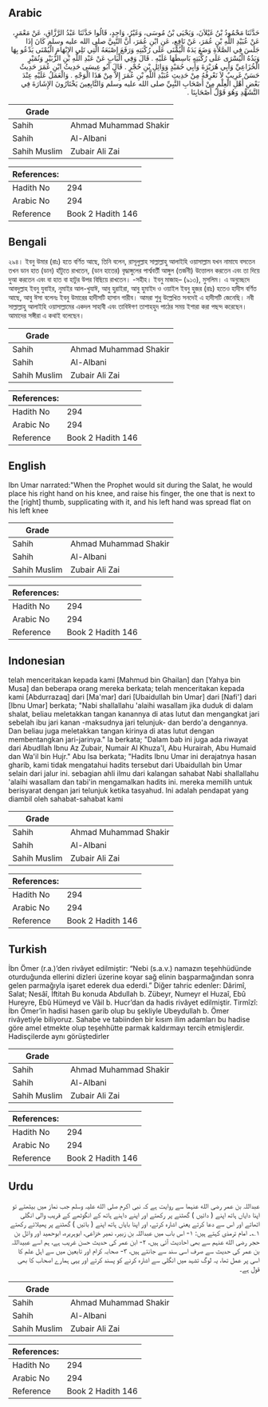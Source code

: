 ## Arabic


<div dir="rtl" lang="ar" style={{fontSize:'larger',backgroundColor:'#f8f9fa',padding:20}}>
حَدَّثَنَا مَحْمُودُ بْنُ غَيْلاَنَ، وَيَحْيَى بْنُ مُوسَى، وَغَيْرُ، وَاحِدٍ، قَالُوا حَدَّثَنَا عَبْدُ الرَّزَّاقِ، عَنْ مَعْمَرٍ، عَنْ عُبَيْدِ اللَّهِ بْنِ عُمَرَ، عَنْ نَافِعٍ، عَنِ ابْنِ عُمَرَ، أَنَّ النَّبِيَّ صلى الله عليه وسلم كَانَ إِذَا جَلَسَ فِي الصَّلاَةِ وَضَعَ يَدَهُ الْيُمْنَى عَلَى رُكْبَتِهِ وَرَفَعَ إِصْبَعَهُ الَّتِي تَلِي الإِبْهَامَ الْيُمْنَى يَدْعُو بِهَا وَيَدُهُ الْيُسْرَى عَلَى رُكْبَتِهِ بَاسِطَهَا عَلَيْهِ ‏.‏ قَالَ وَفِي الْبَابِ عَنْ عَبْدِ اللَّهِ بْنِ الزُّبَيْرِ وَنُمَيْرٍ الْخُزَاعِيِّ وَأَبِي هُرَيْرَةَ وَأَبِي حُمَيْدٍ وَوَائِلِ بْنِ حُجْرٍ ‏.‏ قَالَ أَبُو عِيسَى حَدِيثُ ابْنِ عُمَرَ حَدِيثٌ حَسَنٌ غَرِيبٌ لاَ نَعْرِفُهُ مِنْ حَدِيثِ عُبَيْدِ اللَّهِ بْنِ عُمَرَ إِلاَّ مِنْ هَذَا الْوَجْهِ ‏.‏ وَالْعَمَلُ عَلَيْهِ عِنْدَ بَعْضِ أَهْلِ الْعِلْمِ مِنْ أَصْحَابِ النَّبِيِّ صلى الله عليه وسلم وَالتَّابِعِينَ يَخْتَارُونَ الإِشَارَةَ فِي التَّشَهُّدِ وَهُوَ قَوْلُ أَصْحَابِنَا ‏.‏
</div>
<div style={{backgroundColor:'#f8f9fa',padding:20, marginBottom: 10}}><table> <thead> <tr> <th>Grade</th> <th></th> </tr> </thead> <tbody> <tr><td>Sahih</td><td>Ahmad Muhammad Shakir</td></tr><tr><td>Sahih</td><td>Al-Albani</td></tr><tr><td>Sahih Muslim</td><td>Zubair Ali Zai</td></tr></tbody></table><table> <thead> <tr> <th>References:</th> <th></th> </tr> </thead> <tbody><tr><td>Hadith No</td><td>294</td></tr><tr><td>Arabic No</td><td>294</td></tr><tr><td>Reference</td><td>Book 2 Hadith 146</td></tr></tbody></table></div>

## Bengali


<div dir="ltr" lang="bn" style={{fontSize:'larger',backgroundColor:'#f8f9fa',padding:20}}>
২৯৪। ইবনু উমার (রাঃ) হতে বর্ণিত আছে, তিনি বলেন, রাসূলুল্লাহ সাল্লাল্লাহু আলাইহি ওয়াসাল্লাম যখন নামাযে বসতেন তখন ডান হাত (ডান) হাঁটুতে রাখতেন, (ডান হাতের) বৃদ্ধাঙ্গুলের পার্শ্ববর্তী আঙ্গুল (তর্জনী) উত্তোলন করতেন এবং তা দিয়ে দুআ করতেন এবং বা হাত বা হাটুর উপর বিছিয়ে রাখতেন। -সহীহ। ইবনু মাজাহ– (৯১৩), মুসলিম। এ অনুচ্ছেদে আবদুল্লাহ ইবনু যুবাইর, নুমাইর আল-খুযাঈ, আবু হুরাইরা, আবু হুমাইদ ও ওয়াইল ইবনু হুজর (রাঃ) হতেও হাদীস বর্ণিত আছে, আবু ঈসা বলেনঃ ইবনু উমারের হাদীসটি হাসান গারীব। আমরা শুধু উল্লেখিত সনদেই এ হাদীসটি জেনেছি। নবী সাল্লাল্লাহু আলাইহি ওয়াসাল্লামের একদল সাহাবী এবং তাবিঈগণ তাশাহহুদ পাঠের সময় ইশারা করা পছন্দ করেছেন। আমাদের সঙ্গীরা এ কথাই বলেছেন।
</div>
<div style={{backgroundColor:'#f8f9fa',padding:20, marginBottom: 10}}><table> <thead> <tr> <th>Grade</th> <th></th> </tr> </thead> <tbody> <tr><td>Sahih</td><td>Ahmad Muhammad Shakir</td></tr><tr><td>Sahih</td><td>Al-Albani</td></tr><tr><td>Sahih Muslim</td><td>Zubair Ali Zai</td></tr></tbody></table><table> <thead> <tr> <th>References:</th> <th></th> </tr> </thead> <tbody><tr><td>Hadith No</td><td>294</td></tr><tr><td>Arabic No</td><td>294</td></tr><tr><td>Reference</td><td>Book 2 Hadith 146</td></tr></tbody></table></div>

## English


<div dir="ltr" lang="en" style={{fontSize:'larger',backgroundColor:'#f8f9fa',padding:20}}>
Ibn Umar narrated:"When the Prophet would sit during the Salat, he would place his right hand on his knee, and raise his finger, the one that is next to the [right] thumb, supplicating with it, and his left hand was spread flat on his left knee
</div>
<div style={{backgroundColor:'#f8f9fa',padding:20, marginBottom: 10}}><table> <thead> <tr> <th>Grade</th> <th></th> </tr> </thead> <tbody> <tr><td>Sahih</td><td>Ahmad Muhammad Shakir</td></tr><tr><td>Sahih</td><td>Al-Albani</td></tr><tr><td>Sahih Muslim</td><td>Zubair Ali Zai</td></tr></tbody></table><table> <thead> <tr> <th>References:</th> <th></th> </tr> </thead> <tbody><tr><td>Hadith No</td><td>294</td></tr><tr><td>Arabic No</td><td>294</td></tr><tr><td>Reference</td><td>Book 2 Hadith 146</td></tr></tbody></table></div>

## Indonesian


<div dir="ltr" lang="id" style={{fontSize:'larger',backgroundColor:'#f8f9fa',padding:20}}>
telah menceritakan kepada kami [Mahmud bin Ghailan] dan [Yahya bin Musa] dan beberapa orang mereka berkata; telah menceritakan kepada kami [Abdurrazaq] dari [Ma'mar] dari [Ubaidullah bin Umar] dari [Nafi'] dari [Ibnu Umar] berkata; "Nabi shallallahu 'alaihi wasallam jika duduk di dalam shalat, beliau meletakkan tangan kanannya di atas lutut dan mengangkat jari sebelah ibu jari kanan -maksudnya jari telunjuk- dan berdo'a dengannya. Dan beliau juga meletakkan tangan kirinya di atas lutut dengan membentangkan jari-jarinya." Ia berkata; "Dalam bab ini juga ada riwayat dari Abudllah Ibnu Az Zubair, Numair Al Khuza'I, Abu Hurairah, Abu Humaid dan Wa'il bin Hujr." Abu Isa berkata; "Hadits Ibnu Umar ini derajatnya hasan gharib, kami tidak mengatahui hadits tersebut dari Ubaidullah bin Umar selain dari jalur ini. sebagian ahli ilmu dari kalangan sahabat Nabi shallallahu 'alaihi wasallam dan tabi'in mengamalkan hadits ini. mereka memilih untuk berisyarat dengan jari telunjuk ketika tasyahud. Ini adalah pendapat yang diambil oleh sahabat-sahabat kami
</div>
<div style={{backgroundColor:'#f8f9fa',padding:20, marginBottom: 10}}><table> <thead> <tr> <th>Grade</th> <th></th> </tr> </thead> <tbody> <tr><td>Sahih</td><td>Ahmad Muhammad Shakir</td></tr><tr><td>Sahih</td><td>Al-Albani</td></tr><tr><td>Sahih Muslim</td><td>Zubair Ali Zai</td></tr></tbody></table><table> <thead> <tr> <th>References:</th> <th></th> </tr> </thead> <tbody><tr><td>Hadith No</td><td>294</td></tr><tr><td>Arabic No</td><td>294</td></tr><tr><td>Reference</td><td>Book 2 Hadith 146</td></tr></tbody></table></div>

## Turkish


<div dir="ltr" lang="tr" style={{fontSize:'larger',backgroundColor:'#f8f9fa',padding:20}}>
İbn Ömer (r.a.)’den rivâyet edilmiştir: “Nebi (s.a.v.) namazın teşehhüdünde oturduğunda ellerini dizleri üzerine koyar sağ elinin başparmağından sonra gelen parmağıyla işaret ederek dua ederdi.” Diğer tahric edenler: Dârimî, Salat; Nesâî, İftitah Bu konuda Abdullah b. Zübeyr, Numeyr el Huzaî, Ebû Hureyre, Ebû Hümeyd ve Vâil b. Hucr’dan da hadis rivâyet edilmiştir. Tirmîzî: İbn Ömer’in hadisi hasen garib olup bu şekliyle Ubeydullah b. Ömer rivâyetiyle biliyoruz. Sahabe ve tabiinden bir kısım ilim adamları bu hadise göre amel etmekte olup teşehhütte parmak kaldırmayı tercih etmişlerdir. Hadisçilerde aynı görüştedirler
</div>
<div style={{backgroundColor:'#f8f9fa',padding:20, marginBottom: 10}}><table> <thead> <tr> <th>Grade</th> <th></th> </tr> </thead> <tbody> <tr><td>Sahih</td><td>Ahmad Muhammad Shakir</td></tr><tr><td>Sahih</td><td>Al-Albani</td></tr><tr><td>Sahih Muslim</td><td>Zubair Ali Zai</td></tr></tbody></table><table> <thead> <tr> <th>References:</th> <th></th> </tr> </thead> <tbody><tr><td>Hadith No</td><td>294</td></tr><tr><td>Arabic No</td><td>294</td></tr><tr><td>Reference</td><td>Book 2 Hadith 146</td></tr></tbody></table></div>

## Urdu


<div dir="rtl" lang="ur" style={{fontSize:'larger',backgroundColor:'#f8f9fa',padding:20}}>
عبداللہ بن عمر رضی الله عنہما سے روایت ہے کہ نبی اکرم صلی الله علیہ وسلم جب نماز میں بیٹھتے تو اپنا دایاں ہاتھ اپنے ( دائیں ) گھٹنے پر رکھتے اور اپنے داہنے ہاتھ کے انگوٹھے کے قریب والی انگلی اٹھاتے اور اس سے دعا کرتے یعنی اشارہ کرتے، اور اپنا بایاں ہاتھ اپنے ( بائیں ) گھٹنے پر پھیلائے رکھتے ۱؎۔ امام ترمذی کہتے ہیں: ۱- اس باب میں عبداللہ بن زبیر، نمیر خزاعی، ابوہریرہ، ابوحمید اور وائل بن حجر رضی الله عنہم سے بھی احادیث آئی ہیں، ۲- ابن عمر کی حدیث حسن غریب ہے، ہم اسے عبیداللہ بن عمر کی حدیث سے صرف اسی سند سے جانتے ہیں، ۳- صحابہ کرام اور تابعین میں سے اہل علم کا اسی پر عمل تھا، یہ لوگ تشہد میں انگلی سے اشارہ کرنے کو پسند کرتے اور یہی ہمارے اصحاب کا بھی قول ہے۔
</div>
<div style={{backgroundColor:'#f8f9fa',padding:20, marginBottom: 10}}><table> <thead> <tr> <th>Grade</th> <th></th> </tr> </thead> <tbody> <tr><td>Sahih</td><td>Ahmad Muhammad Shakir</td></tr><tr><td>Sahih</td><td>Al-Albani</td></tr><tr><td>Sahih Muslim</td><td>Zubair Ali Zai</td></tr></tbody></table><table> <thead> <tr> <th>References:</th> <th></th> </tr> </thead> <tbody><tr><td>Hadith No</td><td>294</td></tr><tr><td>Arabic No</td><td>294</td></tr><tr><td>Reference</td><td>Book 2 Hadith 146</td></tr></tbody></table></div>